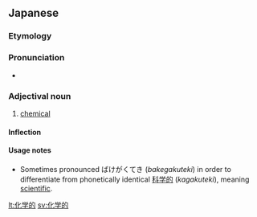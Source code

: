 ==Japanese==
{{ja-see-also|化学}}
{{ja-kanjitab|化|学|的}}

===Etymology===
{{suffix|化学|的|lang=ja|t1=chemistry|t2=-like|sort=かがくてき}}

===Pronunciation===
* {{homophones|lang=ja|科学的}}

===Adjectival noun===
{{ja-adj|かがくてき|decl=na}}

# [[chemical]]

====Inflection====
{{ja-na|化学的|かがくてき|kagakuteki}}

====Usage notes====
* Sometimes pronounced ばけがくてき (''bakegakuteki'') in order to differentiate from phonetically identical [[科学的#Japanese|科学的]] (''kagakuteki''), meaning [[scientific]].

[[lt:化学的]]
[[sv:化学的]]